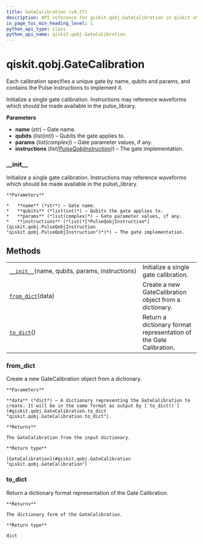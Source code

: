 ```yaml
---
title: GateCalibration (v0.27)
description: API reference for qiskit.qobj.GateCalibration in qiskit v0.27
in_page_toc_min_heading_level: 1
python_api_type: class
python_api_name: qiskit.qobj.GateCalibration
---
```


<span id="qiskit-qobj-gatecalibration" />

# qiskit.qobj.GateCalibration

<Class id="qiskit.qobj.GateCalibration" isDedicatedPage={true} github="https://github.com/qiskit/qiskit/tree/stable/0.17/qiskit/qobj/qasm_qobj.py" signature="GateCalibration(name, qubits, params, instructions)" modifiers="class">
  Each calibration specifies a unique gate by name, qubits and params, and contains the Pulse instructions to implement it.

  Initialize a single gate calibration. Instructions may reference waveforms which should be made available in the pulse\_library.

  **Parameters**

  *   **name** (*str*) – Gate name.
  *   **qubits** (*list(int)*) – Qubits the gate applies to.
  *   **params** (*list(complex)*) – Gate parameter values, if any.
  *   **instructions** (*list(*[*PulseQobjInstruction*](qiskit.qobj.PulseQobjInstruction "qiskit.qobj.PulseQobjInstruction")*)*) – The gate implementation.

  ### \_\_init\_\_

  <Function id="qiskit.qobj.GateCalibration.__init__" signature="__init__(name, qubits, params, instructions)">
    Initialize a single gate calibration. Instructions may reference waveforms which should be made available in the pulse\_library.

    **Parameters**

    *   **name** (*str*) – Gate name.
    *   **qubits** (*list(int)*) – Qubits the gate applies to.
    *   **params** (*list(complex)*) – Gate parameter values, if any.
    *   **instructions** (*list(*[*PulseQobjInstruction*](qiskit.qobj.PulseQobjInstruction "qiskit.qobj.PulseQobjInstruction")*)*) – The gate implementation.
  </Function>

  ## Methods

  |                                                                                                                                |                                                                    |
  | ------------------------------------------------------------------------------------------------------------------------------ | ------------------------------------------------------------------ |
  | [`__init__`](#qiskit.qobj.GateCalibration.__init__ "qiskit.qobj.GateCalibration.__init__")(name, qubits, params, instructions) | Initialize a single gate calibration.                              |
  | [`from_dict`](#qiskit.qobj.GateCalibration.from_dict "qiskit.qobj.GateCalibration.from_dict")(data)                            | Create a new GateCalibration object from a dictionary.             |
  | [`to_dict`](#qiskit.qobj.GateCalibration.to_dict "qiskit.qobj.GateCalibration.to_dict")()                                      | Return a dictionary format representation of the Gate Calibration. |

  ### from\_dict

  <Function id="qiskit.qobj.GateCalibration.from_dict" signature="from_dict(data)" modifiers="classmethod">
    Create a new GateCalibration object from a dictionary.

    **Parameters**

    **data** (*dict*) – A dictionary representing the GateCalibration to create. It will be in the same format as output by [`to_dict()`](#qiskit.qobj.GateCalibration.to_dict "qiskit.qobj.GateCalibration.to_dict").

    **Returns**

    The GateCalibration from the input dictionary.

    **Return type**

    [GateCalibration](#qiskit.qobj.GateCalibration "qiskit.qobj.GateCalibration")
  </Function>

  ### to\_dict

  <Function id="qiskit.qobj.GateCalibration.to_dict" signature="to_dict()">
    Return a dictionary format representation of the Gate Calibration.

    **Returns**

    The dictionary form of the GateCalibration.

    **Return type**

    dict
  </Function>
</Class>

